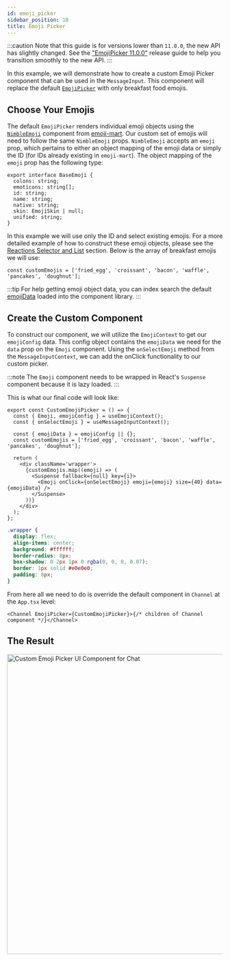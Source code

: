 ```yaml
---
id: emoji_picker
sidebar_position: 10
title: Emoji Picker
---
```



:::caution
Note that this guide is for versions lower than `11.0.0`, the new API has slightly changed. See the ["EmojiPicker 11.0.0"](../../release-guides/emoji-picker-v11.mdx) release guide to help you transition smoothly to the new API.
:::

In this example, we will demonstrate how to create a custom Emoji Picker component that can be used in the `MessageInput`. This component will replace the default [`EmojiPicker`](https://github.com/GetStream/stream-chat-react/blob/master/src/components/MessageInput/EmojiPicker.tsx) with only breakfast food emojis.

## Choose Your Emojis

The default `EmojiPicker` renders individual emoji objects using the [`NimbleEmoji`](https://github.com/missive/emoji-mart/blob/v3.0.1/src/components/emoji/nimble-emoji.js) component from [emoji-mart](https://www.npmjs.com/package/emoji-mart). Our custom set of emojis will need to follow the same `NimbleEmoji` props. `NimbleEmoji` accepts an `emoji` prop, which pertains to either an object mapping of the emoji data or simply the ID (for IDs already existing in `emoji-mart`). The object mapping of the `emoji` prop has the following type:

```tsx
export interface BaseEmoji {
  colons: string;
  emoticons: string[];
  id: string;
  name: string;
  native: string;
  skin: EmojiSkin | null;
  unified: string;
}
```

In this example we will use only the ID and select existing emojis. For a more detailed example of how to construct these emoji objects, please see the [Reactions Selector and List](../theming/reactions.mdx) section. Below is the array of breakfast emojis we will use:

```tsx
const customEmojis = ['fried_egg', 'croissant', 'bacon', 'waffle', 'pancakes', 'doughnut'];
```

:::tip
For help getting emoji object data, you can index search the default [emojiData](https://github.com/GetStream/stream-chat-react/blob/master/src/stream-emoji.json)
loaded into the component library.
:::

## Create the Custom Component

To construct our component, we will utilize the `EmojiContext` to get our `emojiConfig` data. This config object contains the `emojiData` we need for the `data` prop on the `Emoji` component. Using the `onSelectEmoji` method from the `MessageInputContext`, we can add the onClick functionality to our custom picker.

:::note
The `Emoji` component needs to be wrapped in React's `Suspense` component because it is lazy loaded.
:::

This is what our final code will look like:

```tsx
export const CustomEmojiPicker = () => {
  const { Emoji, emojiConfig } = useEmojiContext();
  const { onSelectEmoji } = useMessageInputContext();

  const { emojiData } = emojiConfig || {};
  const customEmojis = ['fried_egg', 'croissant', 'bacon', 'waffle', 'pancakes', 'doughnut'];

  return (
    <div className='wrapper'>
      {customEmojis.map((emoji) => (
        <Suspense fallback={null} key={i}>
          <Emoji onClick={onSelectEmoji} emoji={emoji} size={40} data={emojiData} />
        </Suspense>
      ))}
    </div>
  );
};
```

```css
.wrapper {
  display: flex;
  align-items: center;
  background: #ffffff;
  border-radius: 8px;
  box-shadow: 0 2px 1px 0 rgba(0, 0, 0, 0.07);
  border: 1px solid #e0e0e0;
  padding: 8px;
}
```

From here all we need to do is override the default component in `Channel` at the `App.tsx` level:

```tsx
<Channel EmojiPicker={CustomEmojiPicker}>{/* children of Channel component */}</Channel>
```

## The Result

<img src={CustomEmojiPicker} alt='Custom Emoji Picker UI Component for Chat' width='700' />
